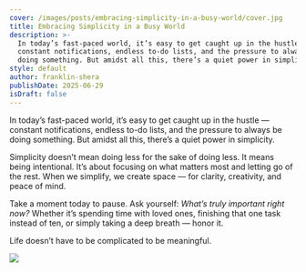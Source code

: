 ```yaml
---
cover: /images/posts/embracing-simplicity-in-a-busy-world/cover.jpg
title: Embracing Simplicity in a Busy World
description: >-
  In today’s fast-paced world, it’s easy to get caught up in the hustle —
  constant notifications, endless to-do lists, and the pressure to always be
  doing something. But amidst all this, there’s a quiet power in simplicity.
style: default
author: franklin-shera
publishDate: 2025-06-29
isDraft: false
---
```

In today’s fast-paced world, it’s easy to get caught up in the hustle — constant notifications, endless to-do lists, and the pressure to always be doing something. But amidst all this, there’s a quiet power in simplicity.

Simplicity doesn’t mean doing less for the sake of doing less. It means being intentional. It’s about focusing on what matters most and letting go of the rest. When we simplify, we create space — for clarity, creativity, and peace of mind.

Take a moment today to pause. Ask yourself: *What’s truly important right now?* Whether it’s spending time with loved ones, finishing that one task instead of ten, or simply taking a deep breath — honor it.

Life doesn’t have to be complicated to be meaningful.

![](/images/posts/embracing-simplicity-in-a-busy-world/giovanna-oliveira-silva-whPiXwwHSOU-unsplash\(1\).jpg)
